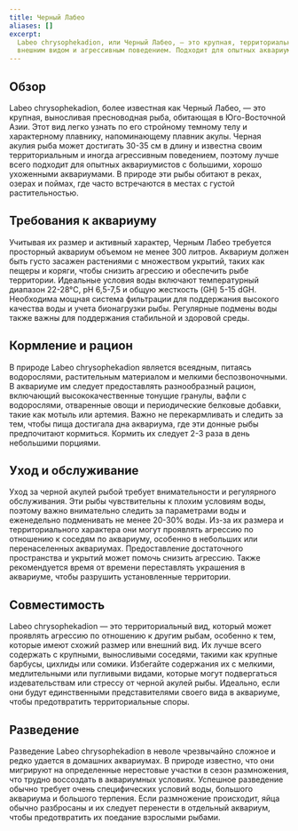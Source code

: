 ```yaml
---
title: Черный Лабео
aliases: []
excerpt:
  Labeo chrysophekadion, или Черный Лабео, — это крупная, территориальная пресноводная рыба, известная своим ярким
  внешним видом и агрессивным поведением. Подходит для опытных аквариумистов.
---
```


## Обзор

Labeo chrysophekadion, более известная как Черный Лабео, — это крупная, выносливая пресноводная рыба, обитающая в
Юго-Восточной Азии. Этот вид легко узнать по его стройному темному телу и характерному плавнику, напоминающему плавник
акулы. Черная акулия рыба может достигать 30-35 см в длину и известна своим территориальным и иногда агрессивным
поведением, поэтому лучше всего подходит для опытных аквариумистов с большими, хорошо ухоженными аквариумами. В природе
эти рыбы обитают в реках, озерах и поймах, где часто встречаются в местах с густой растительностью.

## Требования к аквариуму

Учитывая их размер и активный характер, Черным Лабео требуется просторный аквариум объемом не менее 300 литров. Аквариум
должен быть густо засажен растениями с множеством укрытий, таких как пещеры и коряги, чтобы снизить агрессию и
обеспечить рыбе территории. Идеальные условия воды включают температурный диапазон 22-28°C, pH 6,5-7,5 и общую жесткость
(GH) 5-15 dGH. Необходима мощная система фильтрации для поддержания высокого качества воды и учета бионагрузки рыбы.
Регулярные подмены воды также важны для поддержания стабильной и здоровой среды.

## Кормление и рацион

В природе Labeo chrysophekadion является всеядным, питаясь водорослями, растительным материалом и мелкими
беспозвоночными. В аквариуме им следует предоставлять разнообразный рацион, включающий высококачественные тонущие
гранулы, вафли с водорослями, отваренные овощи и периодические белковые добавки, такие как мотыль или артемия. Важно не
перекармливать и следить за тем, чтобы пища достигала дна аквариума, где эти донные рыбы предпочитают кормиться. Кормить
их следует 2-3 раза в день небольшими порциями.

## Уход и обслуживание

Уход за черной акулей рыбой требует внимательности и регулярного обслуживания. Эти рыбы чувствительны к плохим условиям
воды, поэтому важно внимательно следить за параметрами воды и еженедельно подменивать не менее 20-30% воды. Из-за их
размера и территориального характера они могут проявлять агрессию по отношению к соседям по аквариуму, особенно в
небольших или перенаселенных аквариумах. Предоставление достаточного пространства и укрытий может помочь снизить
агрессию. Также рекомендуется время от времени переставлять украшения в аквариуме, чтобы разрушить установленные
территории.

## Совместимость

Labeo chrysophekadion — это территориальный вид, который может проявлять агрессию по отношению к другим рыбам, особенно
к тем, которые имеют схожий размер или внешний вид. Их лучше всего содержать с крупными, выносливыми соседями, такими
как крупные барбусы, цихлиды или сомики. Избегайте содержания их с мелкими, медлительными или пугливыми видами, которые
могут подвергаться издевательствам или стрессу от черной акулей рыбы. Идеально, если они будут единственными
представителями своего вида в аквариуме, чтобы предотвратить территориальные споры.

## Разведение

Разведение Labeo chrysophekadion в неволе чрезвычайно сложное и редко удается в домашних аквариумах. В природе известно,
что они мигрируют на определенные нерестовые участки в сезон размножения, что трудно воссоздать в аквариумных условиях.
Успешное разведение обычно требует очень специфических условий воды, большого аквариума и большого терпения. Если
размножение происходит, яйца обычно разбросаны и их следует перенести в отдельный аквариум, чтобы предотвратить их
поедание взрослыми рыбами.
